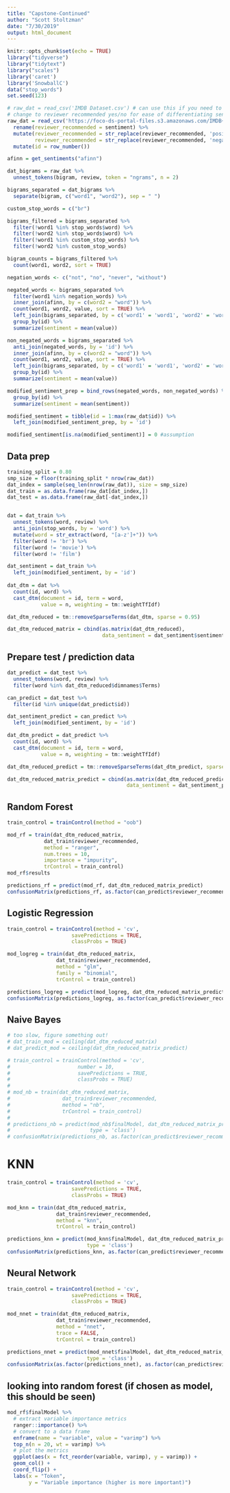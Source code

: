 ```yaml
---
title: "Capstone-Continued"
author: "Scott Stoltzman"
date: "7/30/2019"
output: html_document
---
```


```r
knitr::opts_chunk$set(echo = TRUE)
library("tidyverse")
library("tidytext")
library("scales")
library('caret')
library('SnowballC')
data("stop_words")
set.seed(123)
```

```r
# raw_dat = read_csv('IMDB Dataset.csv') # can use this if you need to have the file stored locally, just place it into the top level directory of this project
# change to reviewer recommended yes/no for ease of differentiating sentiment later on
raw_dat = read_csv('https://foco-ds-portal-files.s3.amazonaws.com/IMDB+Dataset.csv') %>%
  rename(reviewer_recommended = sentiment) %>%
  mutate(reviewer_recommended = str_replace(reviewer_recommended, 'positive', 'yes'),
         reviewer_recommended = str_replace(reviewer_recommended, 'negative', 'no')) %>%
  mutate(id = row_number())

afinn = get_sentiments("afinn")
```

```r
dat_bigrams = raw_dat %>%
  unnest_tokens(bigram, review, token = "ngrams", n = 2)

bigrams_separated = dat_bigrams %>%
  separate(bigram, c("word1", "word2"), sep = " ")

custom_stop_words = c("br")

bigrams_filtered = bigrams_separated %>%
  filter(!word1 %in% stop_words$word) %>%
  filter(!word2 %in% stop_words$word) %>%
  filter(!word1 %in% custom_stop_words) %>%
  filter(!word2 %in% custom_stop_words)

bigram_counts = bigrams_filtered %>%
  count(word1, word2, sort = TRUE)
```


```r
negation_words <- c("not", "no", "never", "without")

negated_words <- bigrams_separated %>%
  filter(word1 %in% negation_words) %>%
  inner_join(afinn, by = c(word2 = "word")) %>%
  count(word1, word2, value, sort = TRUE) %>%
  left_join(bigrams_separated, by = c('word1' = 'word1', 'word2' = 'word2')) %>%
  group_by(id) %>%
  summarize(sentiment = mean(value))

non_negated_words = bigrams_separated %>%
  anti_join(negated_words, by = 'id') %>%
  inner_join(afinn, by = c(word2 = "word")) %>%
  count(word1, word2, value, sort = TRUE) %>%
  left_join(bigrams_separated, by = c('word1' = 'word1', 'word2' = 'word2')) %>%
  group_by(id) %>%
  summarize(sentiment = mean(value))

modified_sentiment_prep = bind_rows(negated_words, non_negated_words) %>%
  group_by(id) %>%
  summarize(sentiment = mean(sentiment))

modified_sentiment = tibble(id = 1:max(raw_dat$id)) %>%
  left_join(modified_sentiment_prep, by = 'id')

modified_sentiment[is.na(modified_sentiment)] = 0 #assumption
```



## Data prep
```r
training_split = 0.80
smp_size = floor(training_split * nrow(raw_dat))
dat_index = sample(seq_len(nrow(raw_dat)), size = smp_size)
dat_train = as.data.frame(raw_dat[dat_index,])
dat_test = as.data.frame(raw_dat[-dat_index,])


dat = dat_train %>%
  unnest_tokens(word, review) %>%
  anti_join(stop_words, by = 'word') %>%
  mutate(word = str_extract(word, "[a-z']+")) %>%
  filter(word != 'br') %>%
  filter(word != 'movie') %>%
  filter(word != 'film')

dat_sentiment = dat_train %>%
  left_join(modified_sentiment, by = 'id')
  
dat_dtm = dat %>%
  count(id, word) %>%
  cast_dtm(document = id, term = word, 
           value = n, weighting = tm::weightTfIdf)

dat_dtm_reduced = tm::removeSparseTerms(dat_dtm, sparse = 0.95)

dat_dtm_reduced_matrix = cbind(as.matrix(dat_dtm_reduced), 
                               data_sentiment = dat_sentiment$sentiment)
```

## Prepare test / prediction data
```r
dat_predict = dat_test %>%
  unnest_tokens(word, review) %>%
  filter(word %in% dat_dtm_reduced$dimnames$Terms)

can_predict = dat_test %>%
  filter(id %in% unique(dat_predict$id)) 

dat_sentiment_predict = can_predict %>%
  left_join(modified_sentiment, by = 'id')

dat_dtm_predict = dat_predict %>%
  count(id, word) %>%
  cast_dtm(document = id, term = word, 
           value = n, weighting = tm::weightTfIdf)

dat_dtm_reduced_predict = tm::removeSparseTerms(dat_dtm_predict, sparse = 0.99)

dat_dtm_reduced_matrix_predict = cbind(as.matrix(dat_dtm_reduced_predict),
                                       data_sentiment = dat_sentiment_predict$sentiment)
```


## Random Forest
```r
train_control = trainControl(method = "oob")

mod_rf = train(dat_dtm_reduced_matrix,
            dat_train$reviewer_recommended,
            method = "ranger",
            num.trees = 10,
            importance = "impurity",
            trControl = train_control)
mod_rf$results

predictions_rf = predict(mod_rf, dat_dtm_reduced_matrix_predict)
confusionMatrix(predictions_rf, as.factor(can_predict$reviewer_recommended))
```


## Logistic Regression
```r
train_control = trainControl(method = 'cv',
                     savePredictions = TRUE,
                     classProbs = TRUE)

mod_logreg = train(dat_dtm_reduced_matrix, 
                dat_train$reviewer_recommended, 
                method = "glm", 
                family = "binomial",
                trControl = train_control)

predictions_logreg = predict(mod_logreg, dat_dtm_reduced_matrix_predict)
confusionMatrix(predictions_logreg, as.factor(can_predict$reviewer_recommended))
```

## Naive Bayes
```r
# too slow, figure something out!
# dat_train_mod = ceiling(dat_dtm_reduced_matrix)
# dat_predict_mod = ceiling(dat_dtm_reduced_matrix_predict)

# train_control = trainControl(method = 'cv',
#                      number = 10,
#                      savePredictions = TRUE,
#                      classProbs = TRUE)
# 
# mod_nb = train(dat_dtm_reduced_matrix, 
#                 dat_train$reviewer_recommended, 
#                 method = "nb",
#                 trControl = train_control)
# 
# predictions_nb = predict(mod_nb$finalModel, dat_dtm_reduced_matrix_predict,
#                          type = 'class')
# confusionMatrix(predictions_nb, as.factor(can_predict$reviewer_recommended))
```

# KNN
```r
train_control = trainControl(method = 'cv',
                     savePredictions = TRUE,
                     classProbs = TRUE)

mod_knn = train(dat_dtm_reduced_matrix, 
                dat_train$reviewer_recommended, 
                method = "knn",
                trControl = train_control)

predictions_knn = predict(mod_knn$finalModel, dat_dtm_reduced_matrix_predict, 
                          type = 'class')
confusionMatrix(predictions_knn, as.factor(can_predict$reviewer_recommended))
```

## Neural Network
```r
train_control = trainControl(method = 'cv',
                     savePredictions = TRUE,
                     classProbs = TRUE)

mod_nnet = train(dat_dtm_reduced_matrix, 
                dat_train$reviewer_recommended, 
                method = "nnet",
                trace = FALSE,
                trControl = train_control)

predictions_nnet = predict(mod_nnet$finalModel, dat_dtm_reduced_matrix_predict, 
                          type = 'class')
confusionMatrix(as.factor(predictions_nnet), as.factor(can_predict$reviewer_recommended))
```



## looking into random forest (if chosen as model, this should be seen)
```r
mod_rf$finalModel %>%
  # extract variable importance metrics
  ranger::importance() %>%
  # convert to a data frame
  enframe(name = "variable", value = "varimp") %>%
  top_n(n = 20, wt = varimp) %>%
  # plot the metrics
  ggplot(aes(x = fct_reorder(variable, varimp), y = varimp)) +
  geom_col() +
  coord_flip() +
  labs(x = "Token",
       y = "Variable importance (higher is more important)")
```



